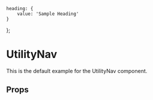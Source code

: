     heading: {
        value: 'Sample Heading'
    }
};

<Meta title="Components/01-Navigation/Utility Nav" component={UtilityNav} />

# UtilityNav
This is the default example for the UtilityNav component.

<Preview>
    <Story name="Example">
        <UtilityNav fields={fields} />
    </Story>
</Preview>

## Props
<Props of={UtilityNav} />
